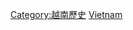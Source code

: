 {{Commons category|Events in Vietnam}}
{{Portal|越南}}

[[Category:越南歷史|Category:越南歷史]]
[[Category:亚洲各国事件|Vietnam]]